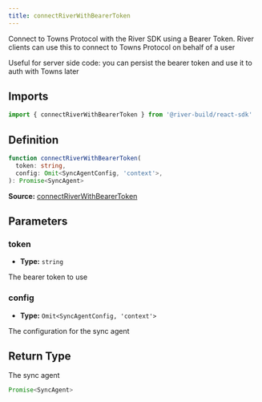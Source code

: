 ```yaml
---
title: connectRiverWithBearerToken
---
```

Connect to Towns Protocol with the River SDK using a Bearer Token. River clients can use this to connect to Towns Protocol on behalf of a user

Useful for server side code: you can persist the bearer token and use it to auth with Towns later

## Imports

```ts
import { connectRiverWithBearerToken } from '@river-build/react-sdk'
```

## Definition

```ts
function connectRiverWithBearerToken(
  token: string,
  config: Omit<SyncAgentConfig, 'context'>,
): Promise<SyncAgent>
```

**Source:** [connectRiverWithBearerToken](https://github.com/river-build/river/blob/main/packages/react-sdk/src/connectRiver.ts)

## Parameters

### token

- **Type:** `string`

The bearer token to use

### config

- **Type:** `Omit<SyncAgentConfig, 'context'>`

The configuration for the sync agent

## Return Type

The sync agent

```ts
Promise<SyncAgent>
```
